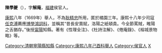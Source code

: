 '''陳學夔'''（{{bd|?||?||}}），字'''解庵'''，[[福建|福建]]侯官人。

[[康熙|康熙]]八年（1669年）舉人，不為[[耿精忠|耿精忠]]所用，匿於橘園三年。康熙十八年少司寇[[任克溥|任克溥]]薦應[[博學鴻詞科|博學鴻詞科]]，並稱其“昔長安賣賦，洛陽之紙頓貴。今全節罵賊，睢陽之舌猶存。”後授[[甯陽|甯陽]]知縣。著有《性理全注》、《杜詩注解》、《倦庵錄》、《榕城景物略》等。


[[Category:清朝寧陽縣知縣|Category:清朝寧陽縣知縣]]
[[Category:康熙八年己酉科舉人|Category:康熙八年己酉科舉人]]
[[Category:侯官人|Category:侯官人]]
[[Category:陈姓|X]]
